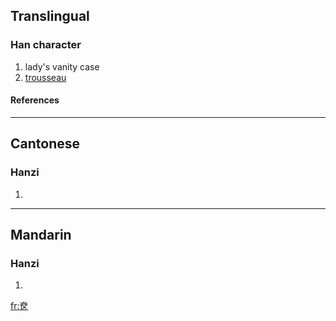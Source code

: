 {{see|奩}}

==Translingual==
===Han character===
{{Han char|rn=37|rad=大|as=04|sn=7|four=|canj=大尸大 (KSK)}}
# lady's vanity case
# [[trousseau]]
====References====
{{Han ref|kx=0250.161|hdz=10529.090|uh=5941|ud=22849}}
----
==Cantonese==
===Hanzi===
{{yue-hanzi|jyut=|y=lim4}}
# {{defn|Cantonese}}
----
==Mandarin==
===Hanzi===
{{cmn-hanzi|tra=奩|pin=[[dī]] ([[di1]]), [[lián]] ([[lian2]])|wg=ti<sup>1</sup>, lien<sup>2</sup>}}
# {{defn|Mandarin}}

[[fr:奁]]